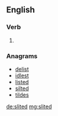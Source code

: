 ==English==

===Verb===
{{head|en}}

# {{en-past of|slite}}

===Anagrams===
* [[delist#English|delist]]
* [[idlest#English|idlest]]
* [[listed#English|listed]]
* [[silted#English|silted]]
* [[tildes#English|tildes]]

[[de:slited]]
[[mg:slited]]